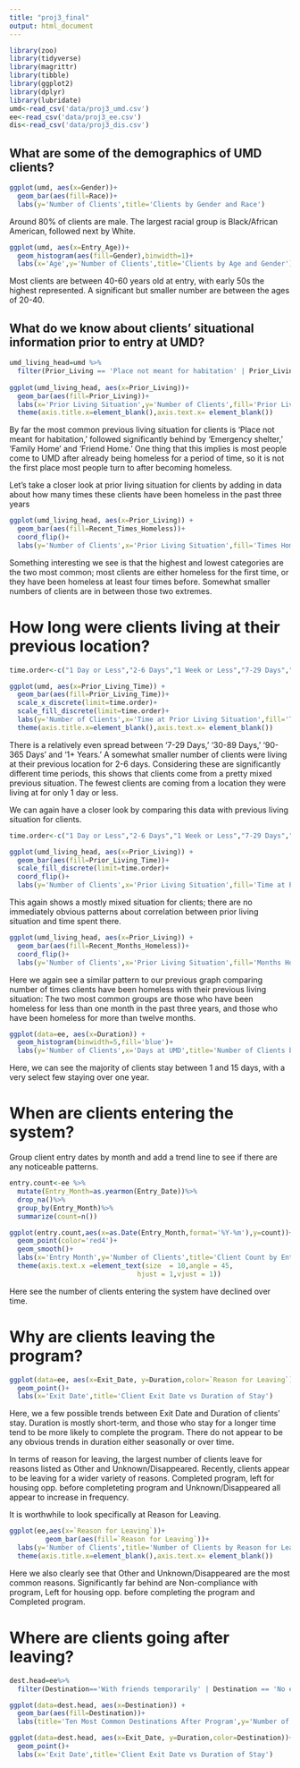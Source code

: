 ```yaml
---
title: "proj3_final"
output: html_document
---
```



```r
library(zoo)
library(tidyverse)
library(magrittr)
library(tibble)
library(ggplot2)
library(dplyr)
library(lubridate)
umd<-read_csv('data/proj3_umd.csv')
ee<-read_csv('data/proj3_ee.csv')
dis<-read_csv('data/proj3_dis.csv')
```

## What are some of the demographics of UMD clients?

```r
ggplot(umd, aes(x=Gender))+
  geom_bar(aes(fill=Race))+
  labs(y='Number of Clients',title='Clients by Gender and Race')
```

Around 80% of clients are male.
The largest racial group is Black/African American, followed next by White.

```r
ggplot(umd, aes(x=Entry_Age))+
  geom_histogram(aes(fill=Gender),binwidth=1)+
  labs(x='Age',y='Number of Clients',title='Clients by Age and Gender')
```

Most clients are between 40-60 years old at entry, with early 50s the highest represented.
A significant but smaller number are between the ages of 20-40.

## What do we know about clients' situational information prior to entry at UMD?

```r
umd_living_head=umd %>%
  filter(Prior_Living == 'Place not meant for habitation' | Prior_Living == 'Emergency shelter' | Prior_Living == 'Family Home' | Prior_Living == 'Substance treatment center' | Prior_Living == 'Friend Home' | Prior_Living == 'Hotel or motel' | Prior_Living == 'Incarcerated' | Prior_Living == 'Rental w/o subsidy' | Prior_Living == 'Medical facility' | Prior_Living == 'Transitional housing')
  
ggplot(umd_living_head, aes(x=Prior_Living))+
  geom_bar(aes(fill=Prior_Living))+
  labs(x='Prior Living Situation',y='Number of Clients',fill='Prior Living Situation',title='Ten Most Common Prior Living Situations for Clients')+
  theme(axis.title.x=element_blank(),axis.text.x= element_blank())
```

By far the most common previous living situation for clients is 'Place not meant for habitation,' followed significantly behind by 'Emergency shelter,' 'Family Home' and 'Friend Home.' One thing that this implies is most people come to UMD after already being homeless for a period of time, so it is not the first place most people turn to after becoming homeless.

Let's take a closer look at prior living situation for clients by adding in data about how many times these clients have been homeless in the past three years
```r
ggplot(umd_living_head, aes(x=Prior_Living)) +
  geom_bar(aes(fill=Recent_Times_Homeless))+
  coord_flip()+
  labs(y='Number of Clients',x='Prior Living Situation',fill='Times Homeless, Past 3 Years')

```

Something interesting we see is that the highest and lowest categories are the two most common; most clients are either homeless for the first time, or they have been homeless at least four times before. Somewhat smaller numbers of clients are in between those two extremes.

# How long were clients living at their previous location?

```r
time.order<-c("1 Day or Less","2-6 Days","1 Week or Less","7-29 Days","30-89 Days","90-365 Days","1+ Years","Client doesn't know","Client refused (HUD)","Data not collected",NA)

ggplot(umd, aes(x=Prior_Living_Time)) +
  geom_bar(aes(fill=Prior_Living_Time))+
  scale_x_discrete(limit=time.order)+
  scale_fill_discrete(limit=time.order)+
  labs(y='Number of Clients',x='Time at Prior Living Situation',fill='Time at Prior LIving Situation',title='Time Spent at Prior Living Situation')+
  theme(axis.title.x=element_blank(),axis.text.x= element_blank())

```

There is a relatively even spread between '7-29 Days,' '30-89 Days,' '90-365 Days' and '1+ Years.' A somewhat smaller number of clients were living at their previous location for 2-6 days. Considering these are significantly different time periods, this shows that clients come from a pretty mixed previous situation. The fewest clients are coming from a location they were living at for only 1 day or less.

We can again have a closer look by comparing this data with previous living situation for clients. 

```r
time.order<-c("1 Day or Less","2-6 Days","1 Week or Less","7-29 Days","30-89 Days","90-365 Days","1+ Years","Client doesn't know","Client refused (HUD)","Data not collected",NA)

ggplot(umd_living_head, aes(x=Prior_Living)) +
  geom_bar(aes(fill=Prior_Living_Time))+
  scale_fill_discrete(limit=time.order)+
  coord_flip()+
  labs(y='Number of Clients',x='Prior Living Situation',fill='Time at Prior Living Situation')
```

This again shows a mostly mixed situation for clients; there are no immediately obvious patterns about correlation between prior living situation and time spent there.

```r
ggplot(umd_living_head, aes(x=Prior_Living)) +
  geom_bar(aes(fill=Recent_Months_Homeless))+
  coord_flip()+
  labs(y='Number of Clients',x='Prior Living Situation',fill='Months Homeless, Past 3 Years')
```

Here we again see a similar pattern to our previous graph comparing number of times clients have been homeless with their previous living situation: The two most common groups are those who have been homeless for less than one month in the past three years, and those who have been homeless for more than twelve months.

```r
ggplot(data=ee, aes(x=Duration)) +
  geom_histogram(binwidth=5,fill='blue')+
  labs(y='Number of Clients',x='Days at UMD',title='Number of Clients by Days at UMD, in Groups of 5 Days')
```

Here, we can see the majority of clients stay between 1 and 15 days, with a very select few staying over one year.

# When are clients entering the system?

Group client entry dates by month and add a trend line to see if there are any noticeable patterns.

```r
entry.count<-ee %>%
  mutate(Entry_Month=as.yearmon(Entry_Date))%>%
  drop_na()%>%
  group_by(Entry_Month)%>%
  summarize(count=n())

ggplot(entry.count,aes(x=as.Date(Entry_Month,format='%Y-%m'),y=count))+
  geom_point(color='red4')+
  geom_smooth()+
  labs(x='Entry Month',y='Number of Clients',title='Client Count by Entry Month')+
  theme(axis.text.x =element_text(size  = 10,angle = 45,
                                hjust = 1,vjust = 1))
```

Here  see the number of clients entering the system have declined over time.

# Why are clients leaving the program?

```r
ggplot(data=ee, aes(x=Exit_Date, y=Duration,color=`Reason for Leaving`)) +
  geom_point()+
  labs(x='Exit Date',title='Client Exit Date vs Duration of Stay')
```

Here, we a few possible trends between Exit Date and Duration of clients' stay. Duration is mostly short-term, and those who stay for a longer time tend to be more likely to complete the program. There do not appear to be any obvious trends in duration either seasonally or over time.

In terms of reason for leaving, the largest number of clients leave for reasons listed as Other and Unknown/Disappeared. Recently, clients appear to be leaving for a wider variety of reasons. Completed program, left for housing opp. before completeting program and Unknown/Disappeared all appear to increase in frequency.

It is worthwhile to look specifically at Reason for Leaving.

```r
ggplot(ee,aes(x=`Reason for Leaving`))+
         geom_bar(aes(fill=`Reason for Leaving`))+
  labs(y='Number of Clients',title='Number of Clients by Reason for Leaving')+
  theme(axis.title.x=element_blank(),axis.text.x= element_blank())
```

Here we also clearly see that Other and Unknown/Disappeared are the most common reasons. Significantly far behind are Non-compliance with program, Left for housing opp. before completing the program and Completed program.

# Where are clients going after leaving?

```r

dest.head=ee%>%
  filter(Destination=='With friends temporarily' | Destination == 'No exit interview' | Destination == 'With family temporarily' | Destination == 'Data not collected' | Destination == 'Place not meant for habitation' | Destination == 'Client rental without subsidy' | Destination == 'Medical Facility' | Destination == 'With friends permanently' | Destination == 'Client rental with other subsidy' | Destination == 'With friends permanently')

ggplot(data=dest.head, aes(x=Destination)) +
  geom_bar(aes(fill=Destination))+
  labs(title='Ten Most Common Destinations After Program',y='Number of Clients')
```

```r
ggplot(data=dest.head, aes(x=Exit_Date, y=Duration,color=Destination))+
  geom_point()+
  labs(x='Exit Date',title='Client Exit Date vs Duration of Stay')
```